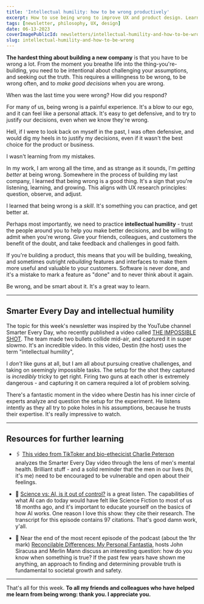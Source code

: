 ```yaml
---
title: 'Intellectual humility: how to be wrong productively'
excerpt: How to use being wrong to improve UX and product design. Learn how to embrace mistakes and create better products for your users.
tags: [newsletter, philosophy, UX, design]
date: 06-13-2023
coverImagePublicId: newsletters/intellectual-humility-and-how-to-be-wrong/cover
slug: intellectual-humility-and-how-to-be-wrong
---
```


**The hardest thing about building a new company** is that you have to be wrong a lot. From the moment you breathe life into the thing-you're-building, you need to be intentional about challenging your assumptions, and seeking out the truth. This requires a willingness to be wrong, to be wrong often, and to _make good decisions_ when you are wrong.

When was the last time you were wrong? How did you respond?

For many of us, being wrong is a painful experience. It's a blow to our ego, and it can feel like a personal attack. It's easy to get defensive, and to try to justify our decisions, even when we know they're wrong.

Hell, if I were to look back on myself in the past, I was often defensive, and would dig my heels in to justify my decisions, even if it wasn't the best choice for the product or business.

I wasn't learning from my mistakes.

In my work, I am wrong all the time, and as strange as it sounds, I'm _getting better_ at being wrong. Somewhere in the process of building my last company, I learned that being wrong is a good thing. It's a sign that you're listening, learning, and growing. This aligns with UX research principles: question, observe, and adjust.

I learned that being wrong is a _skill_. It's something you can practice, and get better at.

Perhaps most importantly, we need to practice **intellectual humility** - trust the people around you to help you make better decisions, and be willing to admit when you're wrong. Give your friends, colleagues, and customers the benefit of the doubt, and take feedback and challenges in good faith.

If you're building a product, this means that you will be building, tweaking, and sometimes outright _rebuilding_ features and interfaces to make them more useful and valuable to your customers. Software is never done, and it's a mistake to mark a feature as "done" and to never think about it again.

Be wrong, and be smart about it. It's a great way to learn.

---

## Smarter Every Day and intellectual humility

The topic for this week's newsletter was inspired by the YouTube channel Smarter Every Day, who recently published a video called [THE IMPOSSIBLE SHOT](https://www.youtube.com/watch?v=tcQVrD7RnNI). The team made two bullets collide mid-air, and captured it in super slowmo. It's an incredible video. In this video, Destin (the host) uses the term "intellectual humility",

I _don't_ like guns at all, but I am all about pursuing creative challenges, and taking on seemingly impossible tasks. The setup for the shot they captured is _incredibly_ tricky to get right. Firing two guns at each other is extremely dangerous - and capturing it on camera required a lot of problem solving.

There's a fantastic moment in the video where Destin has his inner circle of experts analyze and question the setup for the experiment. He listens intently as they all try to poke holes in his assumptions, because he trusts their expertise. It's really impressive to watch.

---

## Resources for further learning

- 🖇️ [This video from TikToker and bio-ethecicist Charlie Peterson](https://www.tiktok.com/t/ZT81XCrRd/) analyzes the Smarter Every Day video through the lens of men's mental health. Brilliant stuff - and a solid reminder that the men in our lives (hi, it's me) need to be encouraged to be vulnerable and open about their feelings.

- 🦠 [Science vs: AI, is it out of control?](https://gimletmedia.com/shows/science-vs/6nh3564e/ai-is-it-out-of-control) is a great listen. The capabilities of what AI can do today would have felt like Science Fiction to most of us 18 months ago, and it's important to educate yourself on the basics of how AI works. One reason I love this show: they cite their research. The transcript for this episode contains 97 citations. That's good damn work, y'all.

- 🔬 Near the end of the most recent episode of the podcast (about the 1hr mark) [Reconcilable Differences: My Personal Fantastia](https://www.relay.fm/rd/210), hosts John Siracusa and Merlin Mann discuss an interesting question: how do you know when something is true? If the past few years have shown me anything, an approach to finding and determining provable truth is fundamental to societal growth and safety.

---

That's all for this week. **To all my friends and colleagues who have helped me learn from being wrong: thank you. I appreciate you.**

<br />
